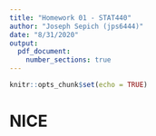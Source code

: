 ```yaml
---
title: "Homework 01 - STAT440"
author: "Joseph Sepich (jps6444)"
date: "8/31/2020"
output:
  pdf_document:
    number_sections: true
---
```


```r
knitr::opts_chunk$set(echo = TRUE)
```

# NICE
